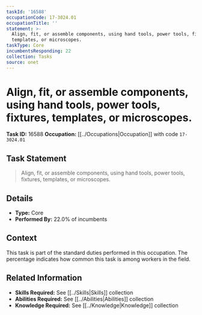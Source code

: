 ```yaml
---
taskId: '16588'
occupationCode: 17-3024.01
occupationTitle: ''
statement: >-
  Align, fit, or assemble components, using hand tools, power tools, fixtures,
  templates, or microscopes.
taskType: Core
incumbentsResponding: 22
collection: Tasks
source: onet
---
```

# Align, fit, or assemble components, using hand tools, power tools, fixtures, templates, or microscopes.

**Task ID:** 16588
**Occupation:** [[../Occupations|Occupation]] with code `17-3024.01`

## Task Statement

> Align, fit, or assemble components, using hand tools, power tools, fixtures, templates, or microscopes.

## Details

- **Type:** Core
- **Performed By:** 22.0% of incumbents

## Context

This task is part of the standard duties performed in this occupation. The percentage indicates how common this task is among workers in the field.

## Related Information

- **Skills Required:** See [[../Skills|Skills]] collection
- **Abilities Required:** See [[../Abilities|Abilities]] collection
- **Knowledge Required:** See [[../Knowledge|Knowledge]] collection
